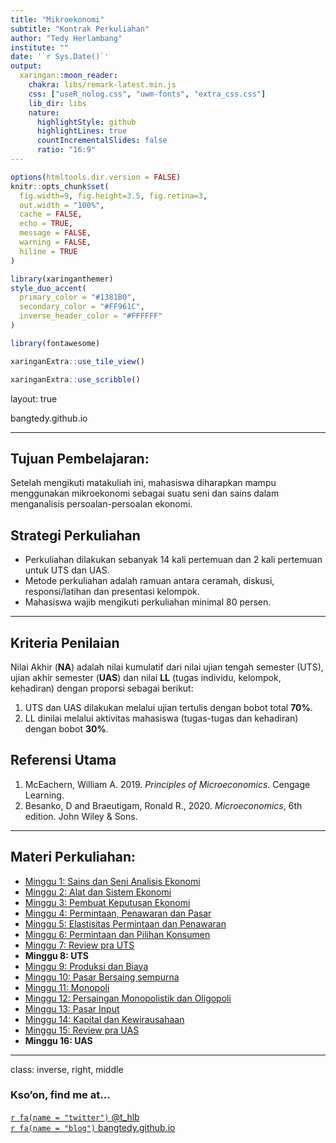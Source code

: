 ```yaml
---
title: "Mikroekonomi"
subtitle: "Kontrak Perkuliahan"
author: "Tedy Herlambang"
institute: ""
date: '`r Sys.Date()`'
output:
  xaringan::moon_reader:
    chakra: libs/remark-latest.min.js
	css: ["useR_nolog.css", "uwm-fonts", "extra_css.css"]
    lib_dir: libs
    nature:
      highlightStyle: github
      highlightLines: true
      countIncrementalSlides: false
      ratio: "16:9"
---
```

```r
options(htmltools.dir.version = FALSE)
knitr::opts_chunk$set(
  fig.width=9, fig.height=3.5, fig.retina=3,
  out.width = "100%",
  cache = FALSE,
  echo = TRUE,
  message = FALSE, 
  warning = FALSE,
  hiline = TRUE
)
```

```r
library(xaringanthemer)
style_duo_accent(
  primary_color = "#1381B0",
  secondary_color = "#FF961C",
  inverse_header_color = "#FFFFFF"
)
```

```r
library(fontawesome)
```

```r
xaringanExtra::use_tile_view()
```

```r
xaringanExtra::use_scribble()
```
layout: true
  
<div class="my-footer"><span>bangtedy.github.io</span></div>

<!-- this adds the link footer to all slides, depends on my-footer class in css-->

---

## Tujuan Pembelajaran:
Setelah mengikuti matakuliah ini, mahasiswa diharapkan mampu menggunakan mikroekonomi sebagai suatu seni dan sains dalam menganalisis persoalan-persoalan ekonomi.

## Strategi Perkuliahan

- Perkuliahan dilakukan sebanyak 14 kali pertemuan dan 2 kali pertemuan untuk UTS dan UAS. 
- Metode perkuliahan adalah ramuan antara ceramah, diskusi, responsi/latihan dan presentasi kelompok. 
- Mahasiswa wajib mengikuti perkuliahan minimal 80 persen.

---

## Kriteria Penilaian

Nilai Akhir (**NA**) adalah nilai kumulatif dari nilai ujian tengah semester (UTS), ujian akhir semester (**UAS**) dan nilai **LL** (tugas individu, kelompok, kehadiran) dengan proporsi sebagai berikut:

1.	UTS dan UAS dilakukan melalui ujian tertulis dengan bobot total **70%**.
2.	LL dinilai melalui aktivitas mahasiswa (tugas-tugas dan kehadiran) dengan bobot **30%**.

## Referensi Utama

1. McEachern, William A. 2019. *Principles of Microeconomics*. Cengage Learning.
2. Besanko, D and Braeutigam, Ronald R., 2020. *Microeconomics*, 6th edition. John Wiley & Sons.

---

## Materi Perkuliahan:

- [Minggu 1: Sains dan Seni Analisis Ekonomi](https://bangtedy.github.io/mikroekonomi/minggu1#1)
- [Minggu 2: Alat dan Sistem Ekonomi](https://bangtedy.github.io/mikroekonomi/minggu2#1)
- [Minggu 3: Pembuat Keputusan Ekonomi](https://bangtedy.github.io/mikroekonomi/minggu3#1)
- [Minggu 4: Permintaan, Penawaran dan Pasar](https://bangtedy.github.io/mikroekonomi/minggu4#1)
- [Minggu 5: Elastisitas Permintaan dan Penawaran](https://bangtedy.github.io/mikroekonomi/minggu5#1)
- [Minggu 6: Permintaan dan Pilihan Konsumen](https://bangtedy.github.io/mikroekonomi/minggu6#1)
- [Minggu 7: Review pra UTS](https://bangtedy.github.io/mikroekonomi/minggu7#1)
- **Minggu 8: UTS**
- [Minggu 9: Produksi dan Biaya](https://bangtedy.github.io/mikroekonomi/minggu9#1)
- [Minggu 10: Pasar Bersaing sempurna](https://bangtedy.github.io/mikroekonomi/minggu10#1)
- [Minggu 11: Monopoli](https://bangtedy.github.io/mikroekonomi/minggu11#1)
- [Minggu 12: Persaingan Monopolistik dan Oligopoli](https://bangtedy.github.io/mikroekonomi/minggu12#1)
- [Minggu 13: Pasar Input ](https://bangtedy.github.io/mikroekonomi/minggu13#1)
- [Minggu 14: Kapital dan Kewirausahaan](https://bangtedy.github.io/mikroekonomi/minggu14#1)
- [Minggu 15: Review pra UAS](https://bangtedy.github.io/mikroekonomi/minggu15#1)
- **Minggu 16: UAS**

---
class: inverse, right, middle


### Kso'on, find me at...

[`r fa(name = "twitter")` @t_hlb](http://twitter.com/t_hlb)  
[`r fa(name = "blog")` bangtedy.github.io](https://bangtedy.github.io)
